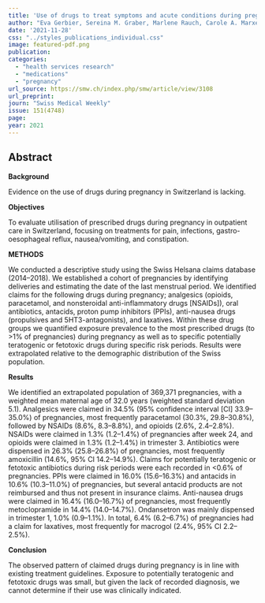 ```yaml
---
title: 'Use of drugs to treat symptoms and acute conditions during pregnancy in outpatient care in Switzerland between 2014 and 2018: analysis of Swiss healthcare claims data'
author: "Eva Gerbier, Sereina M. Graber, Marlene Rauch, Carole A. Marxer, Christoph R. Meier, David Baud, UrsulaWinterfel, Eva Blozik, Daniel Surbek, Julia Spoendlind, Alice Panchaud"
date: '2021-11-28'
css: "../styles_publications_individual.css"
image: featured-pdf.png
publication: 
categories:
  - "health services research"
  - "medications"
  - "pregnancy" 
url_source: https://smw.ch/index.php/smw/article/view/3108
url_preprint: 
journ: "Swiss Medical Weekly"
issue: 151(4748)
page: 
year: 2021
---
```


## Abstract

**Background**

Evidence on the use of drugs during pregnancy in Switzerland is lacking.

**Objectives**

To evaluate utilisation of prescribed drugs during pregnancy in outpatient care in Switzerland, focusing on treatments for pain, infections, gastro-oesophageal reflux, nausea/vomiting, and constipation.

**METHODS**

We conducted a descriptive study using the Swiss Helsana claims database (2014--2018). We established a cohort of pregnancies by identifying deliveries and estimating the date of the last menstrual period. We identified claims for the following drugs during pregnancy; analgesics (opioids, paracetamol, and nonsteroidal anti-inflammatory drugs \[NSAIDs\]), oral antibiotics, antacids, proton pump inhibitors (PPIs), anti-nausea drugs (propulsives and 5HT3-antagonists), and laxatives. Within these drug groups we quantified exposure prevalence to the most prescribed drugs (to \>1% of pregnancies) during pregnancy as well as to specific potentially teratogenic or fetotoxic drugs during specific risk periods. Results were extrapolated relative to the demographic distribution of the Swiss population.

**Results**

We identified an extrapolated population of 369,371 pregnancies, with a weighted mean maternal age of 32.0 years (weighted standard deviation 5.1). Analgesics were claimed in 34.5% (95% confidence interval \[CI\] 33.9--35.0%) of pregnancies, most frequently paracetamol (30.3%, 29.8--30.8%), followed by NSAIDs (8.6%, 8.3--8.8%), and opioids (2.6%, 2.4--2.8%). NSAIDs were claimed in 1.3% (1.2--1.4%) of pregnancies after week 24, and opioids were claimed in 1.3% (1.2--1.4%) in trimester 3. Antibiotics were dispensed in 26.3% (25.8--26.8%) of pregnancies, most frequently amoxicillin (14.6%, 95% CI 14.2--14.9%). Claims for potentially teratogenic or fetotoxic antibiotics during risk periods were each recorded in \<0.6% of pregnancies. PPIs were claimed in 16.0% (15.6--16.3%) and antacids in 10.6% (10.3--11.0%) of pregnancies, but several antacid products are not reimbursed and thus not present in insurance claims. Anti-nausea drugs were claimed in 16.4% (16.0--16.7%) of pregnancies, most frequently metoclopramide in 14.4% (14.0--14.7%). Ondansetron was mainly dispensed in trimester 1, 1.0% (0.9--1.1%). In total, 6.4% (6.2--6.7%) of pregnancies had a claim for laxatives, most frequently for macrogol (2.4%, 95% CI 2.2--2.5%).

**Conclusion**

The observed pattern of claimed drugs during pregnancy is in line with existing treatment guidelines. Exposure to potentially teratogenic and fetotoxic drugs was small, but given the lack of recorded diagnosis, we cannot determine if their use was clinically indicated.
